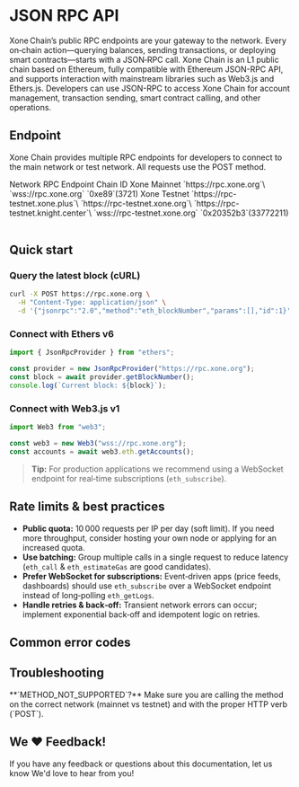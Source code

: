 
# JSON RPC API

<Callout emoji="⚡">
  Xone Chain’s public RPC endpoints are your gateway to the network. Every on‑chain action—querying balances, sending transactions, or deploying smart contracts—starts with a JSON‑RPC call.
</Callout>

<Link className='text-primaryHue' isExternal showAnchorIcon href="/study/xone">Xone Chain is an L1 public chain based on Ethereum</Link>, fully compatible with <Link className='text-primaryHue' isExternal showAnchorIcon href="https://ethereum.org/en/developers/docs/apis/json-rpc/">Ethereum JSON-RPC API</Link>, and supports interaction with mainstream libraries such as <Link className='text-primaryHue' isExternal showAnchorIcon href="https://web3js.readthedocs.io/en/v1.10.0/">Web3.js</Link> and <Link className='text-primaryHue' isExternal showAnchorIcon href="https://docs.ethers.org/v6/">Ethers.js</Link>. Developers can use JSON-RPC to access Xone Chain for account management, transaction sending, smart contract calling, and other operations.

## Endpoint

Xone Chain provides multiple RPC endpoints for developers to connect to the main network or test network. All requests use the POST method.

<div className="overflow-x-auto">
  <Table key={new Date().getTime()} removeWrapper aria-label="json prc endpoint table" className="mt-2">
    <TableHeader>
      <TableColumn key="Network">Network</TableColumn>
      <TableColumn key="Endpoint">RPC Endpoint</TableColumn>
      <TableColumn key="id">Chain ID</TableColumn>
    </TableHeader>
    <TableBody>
      <TableRow key="1">
        <TableCell>Xone Mainnet</TableCell>
        <TableCell>
        `https://rpc.xone.org`\
        `wss://rpc.xone.org`
        </TableCell>
        <TableCell>`0xe89`(3721)</TableCell>
      </TableRow>
      <TableRow key="2">
        <TableCell>Xone Testnet</TableCell>
        <TableCell>
        `https://rpc-testnet.xone.plus`\
        `https://rpc-testnet.xone.org`\
        `https://rpc-testnet.knight.center`\
        `wss://rpc-testnet.xone.org`
        </TableCell>
        <TableCell>`0x20352b3`(33772211)</TableCell>
      </TableRow>
    </TableBody>
  </Table>
</div>

## Quick start

### Query the latest block (cURL)

```bash showLineNumbers copy
curl -X POST https://rpc.xone.org \
  -H "Content-Type: application/json" \
  -d '{"jsonrpc":"2.0","method":"eth_blockNumber","params":[],"id":1}'
```

### Connect with Ethers v6

```js showLineNumbers copy
import { JsonRpcProvider } from "ethers";

const provider = new JsonRpcProvider("https://rpc.xone.org");
const block = await provider.getBlockNumber();
console.log(`Current block: ${block}`);
```

### Connect with Web3.js v1

```js showLineNumbers copy
import Web3 from "web3";

const web3 = new Web3("wss://rpc.xone.org");
const accounts = await web3.eth.getAccounts();
```

> **Tip:** For production applications we recommend using a WebSocket endpoint for real‑time subscriptions (`eth_subscribe`).

## Rate limits & best practices

* **Public quota:** 10 000 requests per IP per day (soft limit). If you need more throughput, consider hosting your own node or applying for an increased quota.
* **Use batching:** Group multiple calls in a single request to reduce latency (`eth_call` & `eth_estimateGas` are good candidates).
* **Prefer WebSocket for subscriptions:** Event‑driven apps (price feeds, dashboards) should use `eth_subscribe` over a WebSocket endpoint instead of long‑polling `eth_getLogs`.
* **Handle retries & back‑off:** Transient network errors can occur; implement exponential back‑off and idempotent logic on retries.

## Common error codes

<ErrorCode />

## Troubleshooting

<Callout emoji="🛠️">
  **`METHOD_NOT_SUPPORTED`?** Make sure you are calling the method on the correct network (mainnet vs testnet) and with the proper HTTP verb (`POST`).
</Callout>

## We ❤️ Feedback!

If you have any feedback or questions about this documentation, <Link className='text-primaryHue' isExternal showAnchorIcon href="/study/contribut">let us know</Link> We'd love to hear from you!